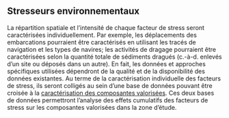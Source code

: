 ## Stresseurs environnementaux

La répartition spatiale et l’intensité de chaque facteur de stress seront caractérisées individuellement. Par exemple, les déplacements des embarcations pourraient être caractérisés en utilisant les tracés de navigation et les types de navires; les activités de dragage pourraient être caractérisées selon la quantité totale de sédiments dragués (c.-à-d. enlevés d’un site ou déposés dans un autre). En fait, les données et approches spécifiques utilisées dépendront de la qualité et de la disponibilité des données existantes. Au terme de la caractérisation individuelle des facteurs de stress, ils seront colligés au sein d’une base de données pouvant être croisée à la [caractérisation des composantes valorisées](#cv). Ces deux bases de données permettront l’analyse des effets cumulatifs des facteurs de stress sur les composantes valorisées dans la zone d’étude.
